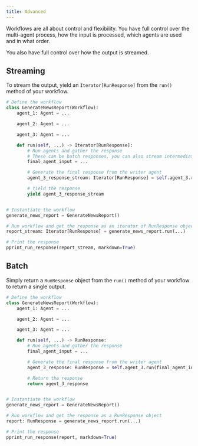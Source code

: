 ```yaml
---
title: Advanced
---
```


Workflows are all about control and flexibility. You have full control over the multi-agent process, how the input is processed, which agents are used and in what order.

You also have full control over how the output is streamed.

## Streaming

To stream the output, yield an `Iterator[RunResponse]` from the `run()` method of your workflow.

```python news_report_generator.py
# Define the workflow
class GenerateNewsReport(Workflow):
    agent_1: Agent = ...

    agent_2: Agent = ...

    agent_3: Agent = ...

    def run(self, ...) -> Iterator[RunResponse]:
        # Run agents and gather the response
        # These can be batch responses, you can also stream intermediate results if you want
        final_agent_input = ...

        # Generate the final response from the writer agent
        agent_3_response_stream: Iterator[RunResponse] = self.agent_3.run(final_agent_input, stream=True)

        # Yield the response
        yield agent_3_response_stream


# Instantiate the workflow
generate_news_report = GenerateNewsReport()

# Run workflow and get the response as an iterator of RunResponse objects
report_stream: Iterator[RunResponse] = generate_news_report.run(...)

# Print the response
pprint_run_response(report_stream, markdown=True)
```

## Batch

Simply return a `RunResponse` object from the `run()` method of your workflow to return a single output.

```python news_report_generator.py
# Define the workflow
class GenerateNewsReport(Workflow):
    agent_1: Agent = ...

    agent_2: Agent = ...

    agent_3: Agent = ...

    def run(self, ...) -> RunResponse:
        # Run agents and gather the response
        final_agent_input = ...

        # Generate the final response from the writer agent
        agent_3_response: RunResponse = self.agent_3.run(final_agent_input)

        # Return the response
        return agent_3_response


# Instantiate the workflow
generate_news_report = GenerateNewsReport()

# Run workflow and get the response as a RunResponse object
report: RunResponse = generate_news_report.run(...)

# Print the response
pprint_run_response(report, markdown=True)
```
